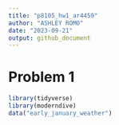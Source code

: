 ```yaml
---
title: "p8105_hw1_ar4459"
author: "ASHLEY ROMO"
date: "2023-09-21"
output: github_document 
---
```



# Problem 1
```r
library(tidyverse)
library(moderndive)
data("early_january_weather")
```